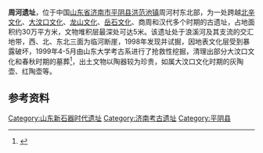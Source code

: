 {{文物保护单位
| 级别 = 省级
| 省区市 = 山东省
| 图片 = 
| 名称 = 周河遗址
| 编号 = 2-111
| 分类 = 古遗址
| 时代 = [[新石器时代|新石器时代]]
| 所在 = [[济南市|济南市]][[平阴县|平阴县]][[洪范池镇|洪范池镇]]
| 登录 = 1992年6月
}}

'''周河遗址'''，位于中国[[山东省|山东省]][[济南市|济南市]][[平阴县|平阴县]][[洪范池镇|洪范池镇]]周河村东北部，为一处跨越[[北辛文化|北辛文化]]、[[大汶口文化|大汶口文化]]、[[龙山文化|龙山文化]]、[[岳石文化|岳石文化]]、商周和汉代多个时期的古遗址，占地面积约30万平方米，文物堆积层最深处可达5米。该遗址处于浪溪河及其支流的交汇地带，西、北、东北三面为临河断崖，1998年发现并试掘，因地表文化层受到暴露破坏，1999年4-5月由山东大学考古系进行了抢救性挖掘，清理出部分大汶口文化和春秋时期的墓葬<ref>{{cite web|url=http://museum.sdu.edu.cn/grave/grave_2.asp|title=《平阴周河遗址简介》|accessdate=2010-10-22|work=|publisher=山东大学考古数字博物馆|deadurl=yes|archiveurl=https://web.archive.org/web/20110103021111/http://museum.sdu.edu.cn/grave/grave_2.asp|archivedate=2011-01-03}}</ref>，出土文物以陶器较为珍贵，如属大汶口文化时期的灰陶壶、红陶壶等。 

== 参考资料 ==
{{reflist|2}}
{{shandong-stub}}
{{济南市境内的山东省文物保护单位}}
[[Category:山东新石器时代遗址|Category:山东新石器时代遗址]]
[[Category:济南考古遗址|Category:济南考古遗址]]
[[Category:平阴县|Category:平阴县]]